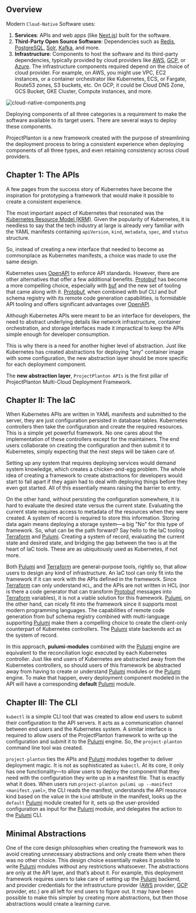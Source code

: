 ## Overview

Modern `Cloud-Native` Software uses:

1. **Services**: APIs and web apps (like [Next.js](https://nextjs.org/)) built for the software.
2. **Third-Party Open Source Software**: Dependencies such as [Redis](https://redis.io/), [PostgreSQL](https://www.postgresql.org/), [Solr](https://solr.apache.org/), [Kafka](https://kafka.apache.org/), and more.
3. **Infrastructure**: Components to host the software and its third-party dependencies, typically provided by cloud providers like [AWS](https://aws.amazon.com/), [GCP](https://cloud.google.com/), or [Azure](https://azure.microsoft.com/). The infrastructure components required depend on the choice of cloud provider. For example, on AWS, you might use VPC, EC2 instances, or a container orchestrator like Kubernetes, ECS, or Fargate, Route53 zones, S3 buckets, etc. On GCP, it could be Cloud DNS Zone, GCS Bucket, GKE Cluster, Compute instances, and more.

![cloud-native-components.png](/images/about/cloud-native-components.png)

Deploying components of all three categories is a requirement to make the software available to its target users. There are several ways to deploy these components.

ProjectPlanton is a new framework created with the purpose of streamlining the deployment process to bring a consistent experience when deploying components of all three types, and even retaining consistency across cloud providers.

## Chapter 1: The APIs

A few pages from the success story of Kubernetes have become the inspiration for prototyping a framework that would make it possible to create a consistent experience.

The most important aspect of Kubernetes that resonated was the [Kubernetes Resource Model (KRM)](https://github.com/kubernetes/design-proposals-archive/blob/main/architecture/resource-management.md). Given the popularity of Kubernetes, it is needless to say that the tech industry at large is already very familiar with the YAML manifests containing `apiVersion`, `kind`, `metadata`, `spec`, and `status` structure.

So, instead of creating a new interface that needed to become as commonplace as Kubernetes manifests, a choice was made to use the same design.

Kubernetes uses [OpenAPI](https://swagger.io/specification/) to enforce API standards. However, there are other alternatives that offer a few additional benefits. [Protobuf](https://developers.google.com/protocol-buffers) has become a more compelling choice, especially with [buf](https://github.com/bufbuild/buf) and the new set of tooling that came along with it. [Protobuf](https://developers.google.com/protocol-buffers), when combined with buf CLI and buf schema registry with its remote code generation capabilities, is formidable API tooling and offers significant advantages over [OpenAPI](https://swagger.io/specification/).

Although Kubernetes APIs were meant to be an interface for developers, the need to abstract underlying details like network infrastructure, container orchestration, and storage interfaces made it impractical to keep the APIs simple enough for developer consumption.

This is why there is a need for another higher level of abstraction. Just like Kubernetes has created abstractions for deploying "any" container image with some configuration, the new abstraction layer should be more specific for each deployment component.

The **new abstraction layer**, `ProjectPlanton APIs` is the first pillar of ProjectPlanton Multi-Cloud Deployment Framework.

## Chapter II: The IaC

When Kubernetes APIs are written in YAML manifests and submitted to the server, they are just configuration persisted in database tables. Kubernetes controllers then take the configuration and create the required resources. This is a simple yet powerful framework. No one cares about the implementation of these controllers except for the maintainers. The end users collaborate on creating the configuration and then submit it to Kubernetes, simply expecting that the next steps will be taken care of.

Setting up any system that requires deploying services would demand system knowledge, which creates a chicken-and-egg problem. The whole idea of creating a framework to create abstractions for developers would start to fall apart if they again had to deal with deploying things before they even got started. All of this essentially means raising the barrier to entry.

On the other hand, without persisting the configuration somewhere, it is hard to evaluate the desired state versus the current state. Evaluating the current state requires access to metadata of the resources when they were created. A system of record is required to store this information. Storing data again means deploying a storage system—a big "No" for this type of framework. So, what can be the path forward? Say hello to the IaC tooling [Terraform](https://www.terraform.io) and [Pulumi](https://www.pulumi.com). Creating a system of record, evaluating the current state and desired state, and bridging the gap between the two is at the heart of IaC tools. These are as ubiquitously used as Kubernetes, if not more.

Both [Pulumi](https://www.pulumi.com) and [Terraform](https://www.terraform.io) are general-purpose tools, rightly so, that allow users to design any kind of infrastructure. An IaC tool can only fit into the framework if it can work with the APIs defined in the framework. Since [Terraform](https://www.terraform.io) can only understand `HCL`, and the APIs are not written in HCL (nor is there a code generator that can transform [Protobuf](https://developers.google.com/protocol-buffers) messages into [Terraform](https://www.terraform.io) variables), it is not a viable solution for this framework. [Pulumi](https://www.pulumi.com), on the other hand, can nicely fit into the framework since it supports most modern programming languages. The capabilities of remote code generation from buf schema registry combined with multi-language supporting [Pulumi](https://www.pulumi.com) make them a compelling choice to create the client-only counterpart of Kubernetes controllers. The [Pulumi](https://www.pulumi.com) state backends act as the system of record.

In this approach, **pulumi-modules** combined with the [Pulumi](https://www.pulumi.com) engine are equivalent to the reconciliation logic executed by each Kubernetes controller. Just like end users of Kubernetes are abstracted away from the Kubernetes controllers, so should users of this framework be abstracted away from having to create or understand [Pulumi](https://www.pulumi.com) modules or the [Pulumi](https://www.pulumi.com) engine. To make that happen, every deployment component modeled in the API will have a corresponding **default** [Pulumi](https://www.pulumi.com) module.

## Chapter III: The CLI

`kubectl` is a simple CLI tool that was created to allow end users to submit their configuration to the API servers. It acts as a communication channel between end users and the Kubernetes system. A similar interface is required to allow users of the ProjectPlanton framework to write up the configuration and submit it to the [Pulumi](https://www.pulumi.com) engine. So, the `project-planton` command line tool was created.

`project-planton` ties the APIs and [Pulumi](https://www.pulumi.com) modules together to deliver deployment magic. It is not as sophisticated as `kubectl`. At its core, it only has one functionality—to allow users to deploy the component that they need with the configuration they write up in a manifest file. That is exactly what it does. When users run `project-planton pulumi up --manifest <manifest.yaml>`, the CLI reads the manifest, understands the API resource kind based on the value in the `kind` attribute in the manifest, looks up the `default` [Pulumi](https://www.pulumi.com) module created for it, sets up the user-provided configuration as input for the [Pulumi](https://www.pulumi.com) module, and delegates the action to the [Pulumi](https://www.pulumi.com) CLI.

## Minimal Abstractions

One of the core design philosophies when creating the framework was to avoid creating unnecessary abstractions and only create them when there was no other choice. This design choice essentially makes it possible to write [Pulumi](https://www.pulumi.com) modules without any restrictions whatsoever. The abstractions are only at the API layer, and that’s about it. For example, this deployment framework requires users to take care of setting up the [Pulumi](https://www.pulumi.com) backend, and provider credentials for the infrastructure provider ([AWS](https://aws.amazon.com/) provider, [GCP](https://cloud.google.com/) provider, etc.) are all left for end users to figure out. It may have been possible to make this simpler by creating more abstractions, but then those abstractions would create a learning curve.
